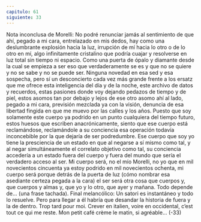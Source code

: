 ```yaml
---
capitulo: 61
siguiente: 33
---
```


Nota inconclusa de Morelli:
No podré renunciar jamás al sentimiento de que ahí, pegado a mi cara,
entrelazado en mis dedos, hay como una deslumbrante explosión hacia la luz,
irrupción de mí hacia lo otro o de lo otro en mí, algo infinitamente cristalino que
podría cuajar y resolverse en luz total sin tiempo ni espacio. Como una puerta de
ópalo y diamante desde la cual se empieza a ser eso que verdaderamente se es y
que no se quiere y no se sabe y no se puede ser.
Ninguna novedad en esa sed y esa sospecha, pero sí un desconcierto cada vez
más grande frente a los ersatz que me ofrece esta inteligencia del día y de la
noche, este archivo de datos y recuerdos, estas pasiones donde voy dejando
pedazos de tiempo y de piel, estos asomos tan por debajo y lejos de ese otro
asomo ahí al lado, pegado a mi cara, previsión mezclada ya con la visión,
denuncia de esa libertad fingida en que me muevo por las calles y los años.
Puesto que soy solamente este cuerpo ya podrido en un punto cualquiera del
tiempo futuro, estos huesos que escriben anacrónicamente, siento que ese cuerpo
está reclamándose, reclamándole a su conciencia esa operación todavía
inconcebible por la que dejaría de ser podredumbre. Ese cuerpo que soy yo tiene
la presciencia de un estado en que al negarse a sí mismo como tal, y al negar
simultáneamente el correlato objetivo como tal, su conciencia accedería a un
estado fuera del cuerpo y fuera del mundo que sería el verdadero acceso al ser.
Mi cuerpo será, no el mío Morelli, no yo que en mil novecientos cincuenta ya
estoy podrido en mil novecientos ochenta, mi cuerpo será porque detrás de la
puerta de luz (cómo nombrar esa asediante certeza pegada a la cara) el ser será
otra cosa que cuerpos y, que cuerpos y almas y, que yo y lo otro, que ayer y
mañana. Todo depende de... (una frase tachada).
Final melancólico: Un satori es instantáneo y todo lo resuelve. Pero para llegar
a él habría que desandar la historia de fuera y la de dentro. Trop tard pour moi.
Crever en italien, voire en occidental, c’est tout ce qui me reste. Mon petit café
crème le matin, si agréable...
(-33)
